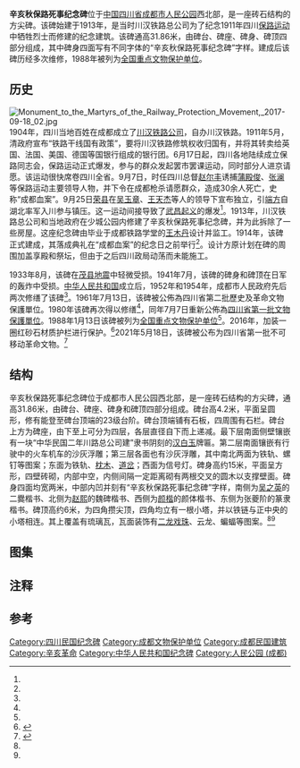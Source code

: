 {{coord|30|39|39|N|104|03|16|E|display=title}}
{{文物保护单位
|名称 = 辛亥秋保路死事紀念碑
|图片 = 辛亥秋保路死事纪念碑CNSC-0280-006.jpg
|图片大小 = 180px
|说明 = 
|所在 = [[四川省|四川省]][[成都市|成都市]]
|分类 = 革命遗址及革命纪念建筑物
|时代 = 1913年
|编号 = 3-19
|登录 = 1988年1月13日
}}
'''辛亥秋保路死事纪念碑'''位于[[中国|中国]][[四川省|四川省]][[成都市|成都市]][[人民公园_(成都)|人民公园]]西北部，是一座砖石结构的方尖碑。该碑始建于1913年，是当时川汉铁路总公司为了纪念1911年四川[[保路运动|保路运动]]中牺牲烈士而修建的纪念建筑。该碑通高31.86米，由碑台、碑座、碑身、碑顶四部分组成，其中碑身四面写有不同字体的“辛亥秋保路死事纪念碑”字样。建成后该碑历经多次维修，1988年被列为[[全国重点文物保护单位|全国重点文物保护单位]]。

==历史==
{{see also|保路运动}}
[[File:Monument_to_the_Martyrs_of_the_Railway_Protection_Movement,_2017-09-18_02.jpg|thumb]]
1904年，四川当地百姓在成都成立了[[川汉铁路公司|川汉铁路公司]]，自办川汉铁路。1911年5月，清政府宣布“铁路干线国有政策”，要将川汉铁路修筑权收归国有，并将其转卖给英国、法国、美国、德国等国银行组成的银行团。6月17日起，四川各地陆续成立保路同志会，保路运动正式爆发，参与的群众发起罢市罢课运动，同时部分人进京请愿。该运动很快席卷四川全省。9月7日，时任四川总督[[赵尔丰|赵尔丰]]诱捕[[蒲殿俊|蒲殿俊]]、[[张澜|张澜]]等保路运动主要领导人物，并下令在成都枪杀请愿群众，造成30余人死亡，史称“成都血案”。9月25日[[荣县|荣县]]在[[吴玉章|吴玉章]]、[[王天杰|王天杰]]等人的领导下宣布独立，引[[端方|端方]]自湖北率军入川参与镇压。这一运动间接导致了[[武昌起义|武昌起义]]的爆发<ref name="four"/>。1913年，川汉铁路总公司和当地政府在少城公园{{efn|1=即后来的[[人民公园_(成都)|成都市人民公园]]。}}内修建了辛亥秋保路死事纪念碑，并为此拆除了一些房屋。这座纪念碑由毕业于成都铁路学堂的[[王木丹|王木丹]]设计并监工。1914年，该碑正式建成，其落成典礼在“成都血案”的纪念日之前举行<ref name="five"/>。设计方原计划在碑的周围加盖享殿和祭坛，但由于之后四川政局动荡而未能施工{{r|eight|page=66}}。

1933年8月，该碑在[[疊溪大地震|茂县地震]]中轻微受损{{r|six|page=605}}。1941年7月，该碑的碑身和碑顶在日军的轰炸中受损。[[中华人民共和国|中华人民共和国]]成立后，1952年和1954年，成都市人民政府先后两次修缮了该碑<ref name="five"/>。1961年7月13日，该碑被公佈為四川省第二批歷史及革命文物保護單位{{r|one|page=88}}。1980年该碑再次得以修缮<ref name="five"/>，同年7月7日重新公佈為[[四川省文物保护单位|四川省第一批文物保護單位]]{{r|two|page=663-677}}。1988年1月13日该碑被列为[[全国重点文物保护单位|全国重点文物保护单位]]<ref name="three"/>。2016年，加装一圈红砂石材质护栏进行保护。<ref>{{Cite web|title=辛亥秋保路死事纪念碑|url=http://www.cdpeoplespark.cn/go-c118.htm|access-date=2022-05-02|publisher=成都市人民公园网站}}</ref>2021年5月18日，该碑被公布为四川省第一批不可移动革命文物。<ref>{{Cite web|title=四川省公布首批革命文物名录 看看自贡有哪些入列|url=http://sc.people.com.cn/n2/2021/0520/c345458-34736336.html|access-date=2022-05-02|date=2021-05-20|publisher=人民网}}</ref>

==结构==
辛亥秋保路死事纪念碑位于成都市人民公园西北部，是一座砖石结构的方尖碑，通高31.86米，由碑台、碑座、碑身和碑顶四部分组成。碑台高4.2米，平面呈圆形，修有能登至碑台顶端的23级台阶。碑台顶端铺有石板，四周围有石栏。碑台上方为碑座，由下至上可分为四层，各层直径自下而上递减。最下层南面侧壁镶嵌有一块“中华民国二年川路总公司建”隶书阴刻的[[汉白玉|汉白玉]]牌匾。第二层南面镶嵌有行驶中的火车机车的沙灰浮雕；第三层各面也有沙灰浮雕，其中南北两面为铁轨、螺钉等图案；东面为铁轨、[[枕木|枕木]]、[[道岔|道岔]]；西面为信号灯。碑身高约15米，平面呈方形，四壁砖砌，内部中空，内侧间隔一定距离砌有两根交叉的圆木以支撑壁面。碑身四面均宽两米，中部内凹并刻有“辛亥秋保路死事纪念碑”字样，南侧为[[吴之英|吴之英]]的二爨楷书、北侧为[[赵熙|赵熙]]的魏碑楷书、西侧为[[颜楷|颜楷]]的颜体楷书、东侧为张夔阶的篆隶楷书。碑顶高约6米，为四角攒尖顶，四角均立有一根小塔，并以铁链与正中央的小塔相连。其上覆盖有琉璃瓦，瓦面装饰有[[二龍戲珠|二龙戏珠]]、云龙、蝙蝠等图案。<ref name="five"/>{{r|six|page=603-605}}<ref name="seven"/>{{r|eight|page=65-66}}

==图集==

==注释==
{{notelist}}
==参考==
{{Reflist|2|refs=
<ref name="one">{{Cite book | editors = 四川省文化局 | title = 文物工作手册 | location = 四川 | publisher = | date = 1973-09-01 | page = 185 | ISBN = |url=http://book.ucdrs.superlib.net/views/specific/2929/bookDetail.jsp?dxNumber=000005771149&d=33C1440A352B5AC622CAC50740BCA1B0&fenlei=11100502 | accessdate = 2018-01-28 | quote = }}</ref>
<ref name="two">{{Cite book | editor = 四川省人民政府办公厅 | title = 四川省法规规章汇编 1952-1984 | location = 成都 | publisher = 四川人民出版社 | date = 1985-12-01 | pages =981 | CSBN = |url=http://book.ucdrs.superlib.net/views/specific/2929/bookDetail.jsp?dxNumber=000002067462&d=E3BB4FDF13C59BC3300B1624A956BD61&fenlei=04100321 | accessdate = 2015-01-28 | quote = }}</ref>
<ref name="three">{{cite news |language = zh-cn |url = http://www.ncha.gov.cn/col/col1646/index.html |title = 国务院关于公布第三批全国重点文物保护单位的通知 |publisher = 中华人民共和国国家文物局 |date = 2010-12-22 |accessdate = 2015-01-28 |archive-url = https://web.archive.org/web/20141008131520/http://www.sach.gov.cn/col/col1646/index.html |archive-date = 2014-10-08 |dead-url = yes }}</ref>
<ref name="four">{{cite journal zh |author = 刘芳 |date=2011 |title=辛亥革命导火线——保路运动 |journal=四川统一战线 |volume=10 |issue= |pages=12 |id= |url= |accessdate=2015-01-28 |quote= }}</ref>
<ref name="five">{{Cite book | editor = 成都市青羊区地方志编纂委员会 | title = 成都市青羊区志 | location = 天津 | publisher = 天津人民出版社 | date = 2010 | pages =981 | ISBN =978-7-201-06773-5 |url=http://book.ucdrs.superlib.net/views/specific/2929/bookDetail.jsp?dxNumber=162036408512&d=577B593913126520228A9BCA9E6C3CB3&fenlei=110308 | accessdate = 2019-01-18 | quote = }}</ref>
<ref name="six">{{Cite book | editor = 四川省地方志编纂委员会编 | title =四川省志·文物志·下 | location = 成都 | publisher = 四川人民出版社 | date = 1999-02 | pages =319-1091 | ISBN =7-220-03514-4 |url= | accessdate = 2019-01-18 | quote = }}</ref>
<ref name="seven">{{cite news |language = zh-cn |url = http://news.163.com/14/0713/02/A10HB72S00014AEE.html |title = 四川四大书法家写就“辛亥秋保路死事纪念碑” |publisher = 四川新闻网-成都日报(成都) |date = 2014-07-13 |accessdate = 2019-01-18 |archive-url = https://web.archive.org/web/20190119002420/http://news.163.com/14/0713/02/A10HB72S00014AEE.html |archive-date = 2019-01-19 |dead-url = yes }}</ref>
<ref name="eight">{{Cite book | author = 赖德霖 | title =民国礼制建筑与中山纪念 | location = 北京 | publisher = 中国建筑工业出版社 | date = 1999-02 | pages =194 | ISBN =9787112142569 |url= | accessdate = 2019-01-18 | quote = }}</ref>
}}
{{四川全国重点文物保护单位}}
[[Category:四川民国纪念碑|Category:四川民国纪念碑]]
[[Category:成都文物保护单位|Category:成都文物保护单位]]
[[Category:成都民国建筑|Category:成都民国建筑]]
[[Category:辛亥革命|Category:辛亥革命]]
[[Category:中华人民共和国纪念碑|Category:中华人民共和国纪念碑]]
[[Category:人民公园_(成都)|Category:人民公园 (成都)]]